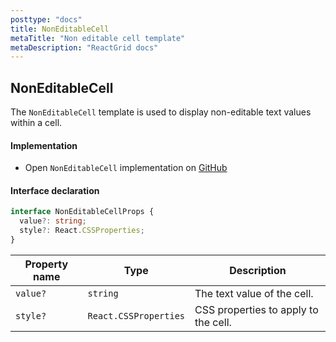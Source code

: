 ```yaml
---
posttype: "docs"
title: NonEditableCell
metaTitle: "Non editable cell template"
metaDescription: "ReactGrid docs"
---
```


## NonEditableCell

The `NonEditableCell` template is used to display non-editable text values within a cell.

#### Implementation

 - Open `NonEditableCell` implementation on [GitHub](https://github.com/silevis/reactgrid/blob/v5-dev/reactgrid/lib/cellTemplates/NonEditableCell.tsx)

#### Interface declaration 

```ts
interface NonEditableCellProps {
  value?: string;
  style?: React.CSSProperties;
}
```

| Property name  | Type                    | Description                                |
| -------------- | ----------------------- | ------------------------------------------ |
| `value?`       | `string`                | The text value of the cell.                |
| `style?`       | `React.CSSProperties`   | CSS properties to apply to the cell. |
